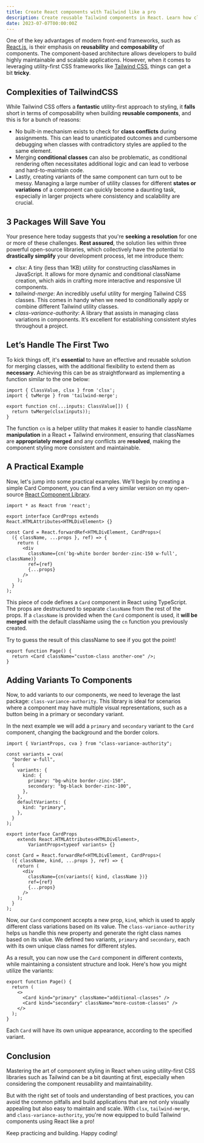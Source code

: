 ```yaml
---
title: Create React components with Tailwind like a pro
description: Create reusable Tailwind components in React. Learn how clsx, tailwind-merge, and class-variation-authority can simplify your coding journey.
date: 2023-07-07T00:00:00Z
---
```


One of the key advantages of modern front-end frameworks, such as [React.js](https://react.dev/), is their emphasis on **reusability** and **composability** of components. The component-based architecture allows developers to build highly maintainable and scalable applications. However, when it comes to leveraging utility-first CSS frameworks like [Tailwind CSS](https://tailwindcss.com/), things can get a bit **tricky**.

## Complexities of TailwindCSS

While Tailwind CSS offers a **fantastic** utility-first approach to styling, it **falls** short in terms of composability when building **reusable components**, and this is for a bunch of reasons:

- No built-in mechanism exists to check for **class conflicts** during assignments. This can lead to unanticipated outcomes and cumbersome debugging when classes with contradictory styles are applied to the same element.
- Merging **conditional classes** can also be problematic, as conditional rendering often necessitates additional logic and can lead to verbose and hard-to-maintain code.
- Lastly, creating variants of the same component can turn out to be messy. Managing a large number of utility classes for different **states or variations** of a component can quickly become a daunting task, especially in larger projects where consistency and scalability are crucial.

## 3 Packages Will Save You

Your presence here today suggests that you're **seeking a resolution** for one or more of these challenges. **Rest assured**, the solution lies within three powerful open-source libraries, which collectively have the potential to **drastically simplify** your development process, let me introduce them:

- _clsx_: A tiny (less than 1KB) utility for constructing classNames in JavaScript. It allows for more dynamic and conditional className creation, which aids in crafting more interactive and responsive UI components.
- _tailwind-merge_: An incredibly useful utility for merging Tailwind CSS classes. This comes in handy when we need to conditionally apply or combine different Tailwind utility classes.
- _class-variance-authority_: A library that assists in managing class variations in components. It’s excellent for establishing consistent styles throughout a project.

## Let’s Handle The First Two

To kick things off, it's **essential** to have an effective and reusable solution for merging classes, with the additional flexibility to extend them as **necessary**. Achieving this can be as straightforward as implementing a function similar to the one below:

```tsx
import { ClassValue, clsx } from 'clsx';
import { twMerge } from 'tailwind-merge';

export function cn(...inputs: ClassValue[]) {
  return twMerge(clsx(inputs));
}
```

The function `cn` is a helper utility that makes it easier to handle className **manipulation** in a React + Tailwind environment, ensuring that classNames are **appropriately merged** and any conflicts are **resolved**, making the component styling more consistent and maintainable.

## A Practical Example

Now, let's jump into some practical examples. We'll begin by creating a simple Card Component, you can find a very similar version on my open-source [React Component Library](https://github.com/askides/ui).

```tsx
import * as React from 'react';

export interface CardProps extends React.HTMLAttributes<HTMLDivElement> {}

const Card = React.forwardRef<HTMLDivElement, CardProps>(
  ({ className, ...props }, ref) => {
    return (
      <div
        className={cn('bg-white border border-zinc-150 w-full', className)}
        ref={ref}
        {...props}
      />
    );
  }
);
```

This piece of code defines a `Card` component in React using TypeScript. The props are destructured to separate `className` from the rest of the props. If a `className` is provided when the `Card` component is used, it **will be merged** with the default className using the `cn` function you previously created.

Try to guess the result of this className to see if you got the point!

```tsx
export function Page() {
  return <Card className="custom-class another-one" />;
}
```

## Adding Variants To Components

Now, to add variants to our components, we need to leverage the last package: `class-variance-authority`. This library is ideal for scenarios where a component may have multiple visual representations, such as a button being in a primary or secondary variant.

In the next example we will add a `primary` and `secondary` variant to the `Card` component, changing the background and the border colors.

```tsx
import { VariantProps, cva } from "class-variance-authority";

const variants = cva(
  "border w-full",
  {
    variants: {
      kind: {
        primary: "bg-white border-zinc-150",
        secondary: "bg-black border-zinc-100",
      },
    },
    defaultVariants: {
      kind: "primary",
    },
  }
);

export interface CardProps
	extends React.HTMLAttributes<HTMLDivElement>,
		VariantProps<typeof variants> {}

const Card = React.forwardRef<HTMLDivElement, CardProps>(
  ({ className, kind, ...props }, ref) => {
    return (
      <div
        className={cn(variants({ kind, className })}
        ref={ref}
        {...props}
      />
    );
  }
);
```

Now, our `Card` component accepts a new prop, `kind`, which is used to apply different class variations based on its value. The `class-variance-authority` helps us handle this new property and generate the right class names based on its value. We defined two variants, `primary` and `secondary`, each with its own unique class names for different styles.

As a result, you can now use the `Card` component in different contexts, while maintaining a consistent structure and look. Here's how you might utilize the variants:

```tsx
export function Page() {
  return (
    <>
      <Card kind="primary" className="additional-classes" />
      <Card kind="secondary" className="more-custom-classes" />
    </>
  );
}
```

Each `Card` will have its own unique appearance, according to the specified variant.

## Conclusion

Mastering the art of component styling in React when using utility-first CSS libraries such as Tailwind can be a bit daunting at first, especially when considering the component reusability and maintainability.

But with the right set of tools and understanding of best practices, you can avoid the common pitfalls and build applications that are not only visually appealing but also easy to maintain and scale. With `clsx`, `tailwind-merge`, and `class-variance-authority`, you're now equipped to build Tailwind components using React like a pro!

Keep practicing and building. Happy coding!
